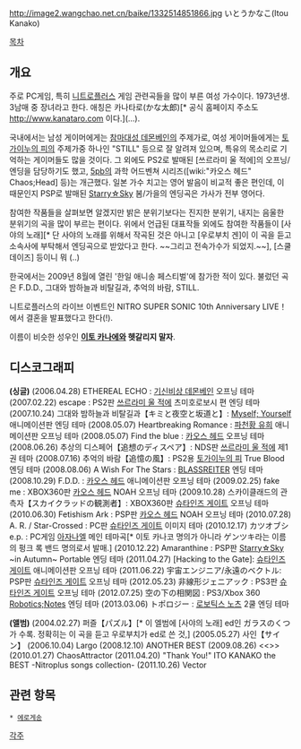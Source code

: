 http://image2.wangchao.net.cn/baike/1332514851866.jpg
いとうかなこ(Itou Kanako)

[[목차]]

== 개요 == 
주로 PC게임, 특히 [[니트로플러스]] 게임 관련곡들을 많이 부른 여성 가수이다. 1973년생. 3남매 중 장녀라고 한다. 애칭은 카나타로(かな太郎)[* 공식 홈페이지 주소도 [[http://www.kanataro.com]] 이다.](...).

국내에서는 남성 게이머에게는 [[참마대성 데몬베인]]의 주제가로, 여성 게이머들에게는 [[토가이누의 피]]의 주제가중 하나인 "STILL" 등으로 잘 알려져 있으며, 특유의 목소리로 기억하는 게이머들도 많을 것이다. 그 외에도 PS2로 발매된 [쓰르라미 울 적에]의 오프닝/엔딩을 담당하기도 했고, [[5pb]]의 과학 어드벤쳐 시리즈([wiki:"카오스 헤드" Chaos;Head] 등)는 개근했다. 일본 가수 치고는 영어 발음이 비교적 좋은 편인데, 이 때문인지 PSP로 발매된 [[Starry☆Sky]] 봄/가을의 엔딩곡은 가사가 전부 영어다.

참여한 작품들을 살펴보면 알겠지만 밝은 분위기보다는 진지한 분위기, 내지는 음울한 분위기의 곡을 많이 부르는 편이다. 위에서 언급된 대표작들 외에도 참여한 작품들이 [사야의 노래][* 단 사야의 노래를 위해서 작곡된 것은 아니고 [우로부치 겐]이 이 곡을 듣고 소속사에 부탁해서 엔딩곡으로 받았다고 한다. ~~그리고 전속가수가 되었지.~~], [스쿨 데이즈] 등이니 뭐 (..)

한국에서는 2009년 8월에 열린 '한일 애니송 페스티벌'에 참가한 적이 있다. 불렀던 곡은 F.D.D., 그대와 밤하늘과 비탈길과, 추억의 바람, STILL.

니트로플러스의 라이브 이벤트인 NITRO SUPER SONIC 10th Anniversary LIVE！에서 결혼을 발표했다고 한다(!).

이름이 비슷한 성우인 '''[[이토 카나에]]와 헷갈리지 말자'''.

== 디스코그래피 ==
'''(싱글)'''
(2006.04.28) ETHEREAL ECHO : [[기신비상 데몬베인]] 오프닝 테마
(2007.02.22) escape : PS2판 [[쓰르라미 울 적에]] 츠미호로보시 편 엔딩 테마
(2007.10.24) 그대와 밤하늘과 비탈길과【キミと夜空と坂道と】: [[Myself; Yourself]] 애니메이션판 엔딩 테마
(2008.05.07) Heartbreaking Romance : [[파천황 유희]] 애니메이션판 오프닝 테마
(2008.05.07) Find the blue : [[카오스 헤드]] 오프닝 테마
(2008.06.26) 추상의 디스페어【追想のディスペア】: NDS판 [[쓰르라미 울 적에]] 제1권 테마
(2008.07.16) 추억의 바람【追憶の風】: PS2용 [[토가이누의 피]] True Blood 엔딩 테마
(2008.08.06) A Wish For The Stars : [[BLASSREITER]] 엔딩 테마
(2008.10.29) F.D.D. : [[카오스 헤드]] 애니메이션판 오프닝 테마
(2009.02.25) fake me : XBOX360판 [[카오스 헤드]] NOAH 오프닝 테마
(2009.10.28) 스카이클래드의 관측자【スカイクラッドの観測者】: XBOX360판 [[슈타인즈 게이트]] 오프닝 테마
(2010.06.30) Fetishism Ark : PSP판 [[카오스 헤드]] NOAH 오프닝 테마
(2010.07.28) A. R. / Star-Crossed : PC판 [[슈타인즈 게이트]] 이미지 테마
(2010.12.17) カツオブシ e.p. : PC게임 [[아자나엘]] 메인 테마곡[* 이토 카나코 명의가 아니라 ゲンツキ라는 이름의 펑크 록 밴드 명의로서 발매.]
(2010.12.22) Amaranthine : PSP판 [[Starry☆Sky]] ~in Autumn~ Portable 엔딩 테마
(2011.04.27) [Hacking to the Gate]: [[슈타인즈 게이트]] 애니메이션판 오프닝 테마
(2011.06.22) 宇宙エンジニア/永遠のベクトル: PSP판 [[슈타인즈 게이트]] 오프닝 테마
(2012.05.23) 非線形ジェニアック : PS3판 [[슈타인즈 게이트]] 오프닝 테마
(2012.07.25) 空の下の相関図 : PS3/Xbox 360 [[Robotics;Notes]] 엔딩 테마
(2013.03.06) トポロジー : [[로보틱스 노츠]] 2쿨 엔딩 테마



'''(앨범)'''
(2004.02.27) 퍼즐【パズル】[* 이 엘범에 [사야의 노래] ed인 ガラスのくつ가 수록. 정확히는 이 곡을 듣고 우로부치가 ed로 쓴 것,]
(2005.05.27) 사인【サイン】
(2006.10.04) Largo
(2008.12.10) ANOTHER BEST
(2009.08.26) <<<STARGATE>>>
(2010.01.27) ChaosAttractor
(2011.04.20) "Thank You!" ITO KANAKO the BEST -Nitroplus songs collection-
(2011.10.26) Vector

== 관련 항목 ==
 * [[에로게송]]

[[각주]]
